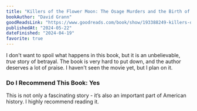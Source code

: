 ```yaml
---
title: "Killers of the Flower Moon: The Osage Murders and the Birth of the FBI"
bookAuthor: "David Grann"
goodReadsLink: "https://www.goodreads.com/book/show/193388249-killers-of-the-flower-moon"
publishedAt: "2024-05-22"
dateFinished: "2024-04-19"
favorite: true
---
```


I don't want to spoil what happens in this book, but it is an unbelievable, _true_ story of betrayal. The book is very hard to put down, and the author deserves a lot of praise. I haven't seen the movie yet, but I plan on it. 

### Do I Recommend This Book: Yes

This is not only a fascinating story - it’s also an important part of American history. I highly recommend reading it. 


